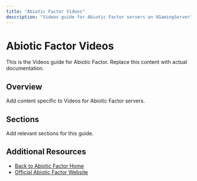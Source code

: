 ```yaml
---
title: "Abiotic Factor Videos"
description: "Videos guide for Abiotic Factor servers on XGamingServer"
---
```


# Abiotic Factor Videos

This is the Videos guide for Abiotic Factor. Replace this content with actual documentation.

## Overview

Add content specific to Videos for Abiotic Factor servers.

## Sections

Add relevant sections for this guide.

## Additional Resources

- [Back to Abiotic Factor Home](./index)
- [Official Abiotic Factor Website](https://example.com)
